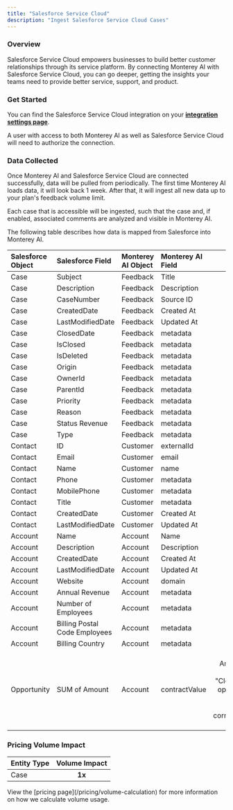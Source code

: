 ```yaml
---
title: "Salesforce Service Cloud"
description: "Ingest Salesforce Service Cloud Cases"
---
```


### Overview

Salesforce Service Cloud empowers businesses to build better customer relationships through its service platform. By connecting Monterey AI with Salesforce Service Cloud, you can go deeper, getting the insights your teams need to provide better service, support, and product.

### Get Started

You can find the Salesforce Service Cloud integration on your **[integration settings page](https://app.monterey.ai/w/default/settings/integrations/salesforce)**.

A user with access to both Monterey AI as well as Salesforce Service Cloud will need to authorize the connection.

<Steps>
  <Steps title='Go to "Settings"' />
  <Steps title='Click "Integrations" in the navigation menu' />
  <Steps title='Click "Salesforce"' />
  <Steps title='Click "Connect"' />
  <Steps title="If necessary, log in to Salesforce using the appropriate account" />
  <Steps title="Review and approve the permissions requested" />
  <Steps title="Once confirmed, you will be returned to Monterey AI, where you can toggle on case ingestion" />
  <Steps title="[Optional] You can also enable each comment on the salesforce cases to be ingested" />
</Steps>

### Data Collected

Once Monterey AI and Salesforce Service Cloud are connected successfully, data will be pulled from periodically. The first time Monterey AI loads data, it will look back 1 week. After that, it will ingest all new data up to your plan's feedback volume limit.

Each case that is accessible will be ingested, such that the case and, if enabled, associated comments are analyzed and visible in Monterey AI.

The following table describes how data is mapped from Salesforce into Monterey AI.

| Salesforce Object | Salesforce Field              | Monterey AI Object | Monterey AI Field |                                                                                                  Note |
| :---------------- | :---------------------------- | :----------------- | :---------------- | ----------------------------------------------------------------------------------------------------: |
| Case              | Subject                       | Feedback           | Title             |
| Case              | Description                   | Feedback           | Description       |
| Case              | CaseNumber                    | Feedback           | Source ID         |
| Case              | CreatedDate                   | Feedback           | Created At        |
| Case              | LastModifiedDate              | Feedback           | Updated At        |
| Case              | ClosedDate                    | Feedback           | metadata          |
| Case              | IsClosed                      | Feedback           | metadata          |
| Case              | IsDeleted                     | Feedback           | metadata          |
| Case              | Origin                        | Feedback           | metadata          |
| Case              | OwnerId                       | Feedback           | metadata          |
| Case              | ParentId                      | Feedback           | metadata          |
| Case              | Priority                      | Feedback           | metadata          |
| Case              | Reason                        | Feedback           | metadata          |
| Case              | Status Revenue                | Feedback           | metadata          |
| Case              | Type                          | Feedback           | metadata          |
| Contact           | ID                            | Customer           | externalId        |
| Contact           | Email                         | Customer           | email             |
| Contact           | Name                          | Customer           | name              |
| Contact           | Phone                         | Customer           | metadata          |
| Contact           | MobilePhone                   | Customer           | metadata          |
| Contact           | Title                         | Customer           | metadata          |
| Contact           | CreatedDate                   | Customer           | Created At        |
| Contact           | LastModifiedDate              | Customer           | Updated At        |
| Account           | Name                          | Account            | Name              |
| Account           | Description                   | Account            | Description       |
| Account           | CreatedDate                   | Account            | Created At        |
| Account           | LastModifiedDate              | Account            | Updated At        |
| Account           | Website                       | Account            | domain            |
| Account           | Annual Revenue                | Account            | metadata          |
| Account           | Number of Employees           | Account            | metadata          |
| Account           | Billing Postal Code Employees | Account            | metadata          |
| Account           | Billing Country               | Account            | metadata          |
| Opportunity       | SUM of Amount                 | Account            | contractValue     | Sum of the Amount field from all "Closed Won" opportunities associated with the corresponding Account |

### Pricing Volume Impact

| Entity Type | Volume Impact |
| :---------- | :-----------: |
| Case        |    **1x**     |

<Info>
  View the [pricing page](/pricing/volume-calculation) for more information on
  how we calculate volume usage.
</Info>
